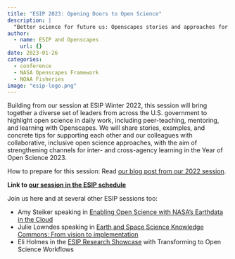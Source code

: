 ```yaml
---
title: "ESIP 2023: Opening Doors to Open Science"
description: |
  "Better science for future us: Openscapes stories and approaches for the Year of Open Science"
author:
  - name: ESIP and Openscapes
    url: {}
date: 2023-01-26
categories: 
  - conference
  - NASA Openscapes Framework
  - NOAA Fisheries
image: "esip-logo.png"
---
```


Building from our session at ESIP Winter 2022, this session will bring together a diverse set of leaders from across the U.S. government to highlight open science in daily work, including peer-teaching, mentoring, and learning with Openscapes. We will share stories, examples, and concrete tips for supporting each other and our colleagues with collaborative, inclusive open science approaches, with the aim of strengthening channels for inter- and cross-agency learning in the Year of Open Science 2023.

How to prepare for this session: Read [our blog post from our 2022 session](https://www.openscapes.org/blog/2022/02/17/esip-winter-2022/).

**Link to [our session in the ESIP schedule](https://2023januaryesipmeeting.sched.com/event/1EwXx/better-science-for-future-us-openscapes-stories-and-approaches-for-the-year-of-open-science)**

Join us here and at several other ESIP sessions too:

- Amy Steiker speaking in [Enabling Open Science with NASA's Earthdata in the Cloud](https://2023januaryesipmeeting.sched.com/event/1EwXE/enabling-open-science-with-nasas-earthdata-in-the-cloud)
- Julie Lowndes speaking in [Earth and Space Science Knowledge Commons: From vision to implementation](https://2023januaryesipmeeting.sched.com/event/1EwXQ/earth-and-space-science-knowledge-commons-from-vision-to-implementation)
- Eli Holmes in the [ESIP Research Showcase](https://2023januaryesipmeeting.sched.com/event/1EwXr/research-showcase-poster-demo-live-event) with Transforming to Open Science Workflows

